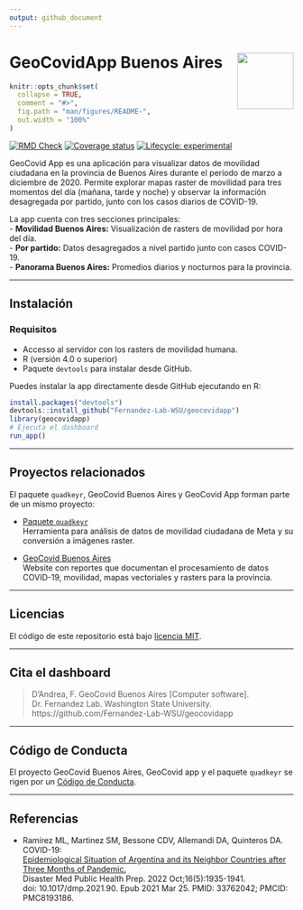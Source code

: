 ```yaml
---
output: github_document
---
```


# GeoCovidApp Buenos Aires <img src="inst/geocovidapp/www/geocovid_logo.png" align="right" height="100" />

<!-- README.md is generated from README.Rmd. Please edit that file -->

```r
knitr::opts_chunk$set(
  collapse = TRUE,
  comment = "#>",
  fig.path = "man/figures/README-",
  out.width = "100%"
)
```


<!-- badges: start -->

[![RMD Check](https://github.com/Fernandez-Lab-WSU/geocovidapp/actions/workflows/rmd-check.yaml/badge.svg)](https://github.com/Fernandez-Lab-WSU/geocovidapp/actions/workflows/rmd-check.yaml)
[![Coverage status](https://codecov.io/gh/Fernandez-Lab-WSU/geocovidapp/branch/main/graph/badge.svg)](https://codecov.io/gh/Fernandez-Lab-WSU/geocovidapp)
[![Lifecycle: experimental](https://img.shields.io/badge/lifecycle-experimental-orange.svg)](https://lifecycle.r-lib.org/articles/stages.html#experimental)
<!-- badges: end -->

GeoCovid App es una aplicación para visualizar datos de movilidad ciudadana en la provincia de Buenos Aires durante el período de marzo a diciembre de 2020. Permite explorar mapas raster de movilidad para tres momentos del día (mañana, tarde y noche) y observar la información desagregada por partido, junto con los casos diarios de COVID-19.

La app cuenta con tres secciones principales:  
- **Movilidad Buenos Aires:** Visualización de rasters de movilidad por hora del día.  
- **Por partido:** Datos desagregados a nivel partido junto con casos COVID-19.  
- **Panorama Buenos Aires:** Promedios diarios y nocturnos para la provincia.  

---

## Instalación

### Requisitos
- Accesso al servidor con los rasters de movilidad humana.
- R (versión 4.0 o superior)  
- Paquete `devtools` para instalar desde GitHub.

Puedes instalar la app directamente desde GitHub ejecutando en R:

```r
install.packages("devtools")
devtools::install_github("Fernandez-Lab-WSU/geocovidapp")
library(geocovidapp)
# Ejecuta el dashboard
run_app()
```

---

## Proyectos relacionados

El paquete `quadkeyr`, GeoCovid Buenos Aires y GeoCovid App forman parte de un mismo proyecto:

- [Paquete `quadkeyr`](https://github.com/Fernandez-Lab-WSU/quadkeyr)  
  Herramienta para análisis de datos de movilidad ciudadana de Meta y su conversión a imágenes raster.

- [GeoCovid Buenos Aires](https://github.com/Fernandez-Lab-WSU/geocovid_bsas)  
  Website con reportes que documentan el procesamiento de datos COVID-19, movilidad, mapas vectoriales y rasters para la provincia.

---

## Licencias

El código de este repositorio está bajo [licencia MIT](https://github.com/Fernandez-Lab-WSU/geocovidapp/blob/main/LICENSE.md).

---

## Cita el dashboard

> D'Andrea, F. GeoCovid Buenos Aires [Computer software].  
> Dr. Fernandez Lab. Washington State University.  
> https://github.com/Fernandez-Lab-WSU/geocovidapp

---

## Código de Conducta

El proyecto GeoCovid Buenos Aires, GeoCovid app y el paquete `quadkeyr` se rigen por un [Código de Conducta](https://www.contributor-covenant.org/es/version/1/4/code-of-conduct/).

---

## Referencias

- Ramírez ML, Martinez SM, Bessone CDV, Allemandi DA, Quinteros DA. COVID-19:  
  [Epidemiological Situation of Argentina and its Neighbor Countries after Three Months of Pandemic.](https://www.ncbi.nlm.nih.gov/pmc/articles/PMC8193186/)  
  Disaster Med Public Health Prep. 2022 Oct;16(5):1935-1941.  
  doi: 10.1017/dmp.2021.90. Epub 2021 Mar 25. PMID: 33762042; PMCID: PMC8193186.
